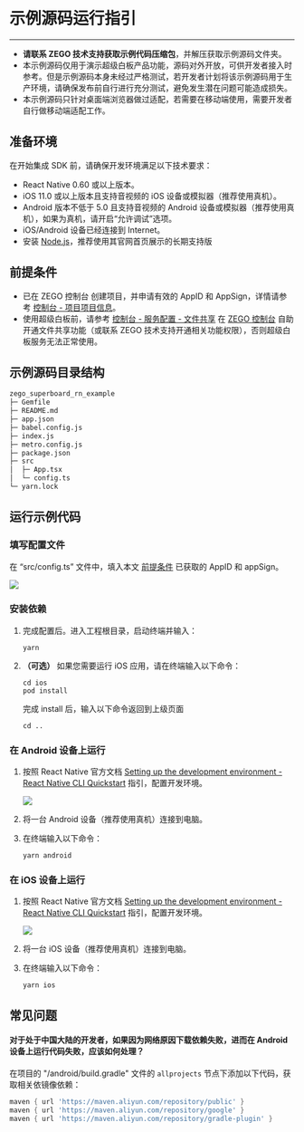 # 示例源码运行指引

---

<Warning title="注意">

- **请联系 ZEGO 技术支持获取示例代码压缩包**，并解压获取示例源码文件夹。
- 本示例源码仅用于演示超级白板产品功能，源码对外开放，可供开发者接入时参考。但是示例源码本身未经过严格测试，若开发者计划将该示例源码用于生产环境，请确保发布前自行进行充分测试，避免发生潜在问题可能造成损失。  
- 本示例源码只针对桌面端浏览器做过适配，若需要在移动端使用，需要开发者自行做移动端适配工作。
</Warning>

## 准备环境

在开始集成 SDK 前，请确保开发环境满足以下技术要求：

- React Native 0.60 或以上版本。
- iOS 11.0 或以上版本且支持音视频的 iOS 设备或模拟器（推荐使用真机）。
- Android 版本不低于 5.0 且支持音视频的 Android 设备或模拟器（推荐使用真机），如果为真机，请开启“允许调试”选项。
- iOS/Android 设备已经连接到 Internet。
- 安装 [Node.js](https://nodejs.org/en/)，推荐使用其官网首页展示的长期支持版

## 前提条件

- 已在 ZEGO 控制台 创建项目，并申请有效的 AppID 和 AppSign，详情请参考 [控制台 - 项目项目信息](https://doc-zh.zego.im/article/12107)。
- 使用超级白板前，请参考 [控制台 - 服务配置 - 文件共享](https://doc-zh.zego.im/article/14338) 在 [ZEGO 控制台](https://console.zego.im) 自助开通文件共享功能（或联系 ZEGO 技术支持开通相关功能权限），否则超级白板服务无法正常使用。 

## 示例源码目录结构

```bash
zego_superboard_rn_example
├─ Gemfile
├─ README.md
├─ app.json
├─ babel.config.js
├─ index.js
├─ metro.config.js
├─ package.json
├─ src
│  ├─ App.tsx
│  └─ config.ts
└─ yarn.lock

```

## 运行示例代码

###  填写配置文件

在 “src/config.ts” 文件中，填入本文 [前提条件](#前提条件) 已获取的 AppID  和 appSign。

<Frame width="512" height="auto" caption="">
  <img src="https://storage.zego.im/sdk-doc/Pics/superboard/superboard_rn_1.png" />
</Frame>


### 安装依赖

1. 完成配置后。进入工程根目录，启动终端并输入：

    ```
    yarn
    ```

2. **（可选）** 如果您需要运行 iOS 应用，请在终端输入以下命令：    

    ```
    cd ios
    pod install
    ```

    完成 install 后，输入以下命令返回到上级页面

    ```
    cd ..
    ```

### 在 Android 设备上运行

1. 按照 React Native 官方文档 [Setting up the development environment - React Native CLI Quickstart](https://www.reactnative.dev/docs/environment-setup) 指引，配置开发环境。

    <Frame width="512" height="auto" caption=""><img src="https://storage.zego.im/sdk-doc/Pics/RoomKit/ReactNative/Android_Env.png" /></Frame>

2. 将一台 Android 设备（推荐使用真机）连接到电脑。
3. 在终端输入以下命令：

    ```
    yarn android
    ```


### 在 iOS 设备上运行

1. 按照 React Native 官方文档 [Setting up the development environment - React Native CLI Quickstart](https://www.reactnative.dev/docs/environment-setup) 指引，配置开发环境。

    <Frame width="512" height="auto" caption=""><img src="https://storage.zego.im/sdk-doc/Pics/RoomKit/ReactNative/iOS_Env.png" /></Frame>

2. 将一台 iOS 设备（推荐使用真机）连接到电脑。
3. 在终端输入以下命令：

    ```
    yarn ios
    ```

## 常见问题

#### 对于处于中国大陆的开发者，如果因为网络原因下载依赖失败，进而在 Android 设备上运行代码失败，应该如何处理？

在项目的 "/android/build.gradle" 文件的 `allprojects` 节点下添加以下代码，获取相关依镜像依赖：

```groovy
maven { url 'https://maven.aliyun.com/repository/public' }
maven { url 'https://maven.aliyun.com/repository/google' }
maven { url 'https://maven.aliyun.com/repository/gradle-plugin' }
```
